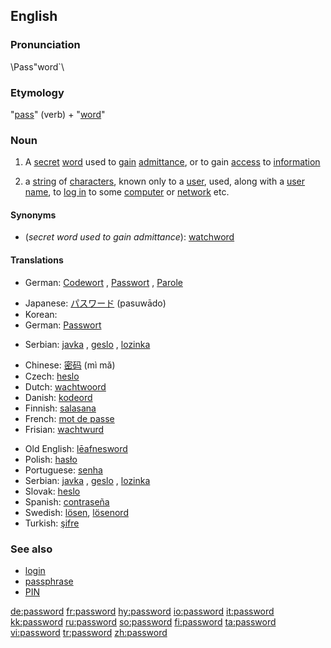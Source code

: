 ==English==

===Pronunciation===
\Pass"word`\

===Etymology===
"[[pass#Verb|pass]]" (verb) + "[[word]]"

===Noun===
{{wikipedia}}
{{en-noun}}

# A [[secret]] [[word]] used to [[gain]] [[admittance]], or to gain [[access]] to [[information]]
# {{computing}} a [[string]] of [[character]]s, known only to a [[user]], used, along with a [[user name]], to [[log in]] to some [[computer]] or [[network]] etc.

====Synonyms====
* (''secret word used to gain admittance''): [[watchword]]

====Translations====
{{trans-top|A secret word used to gain admittance}}
*German: [[Codewort]] {{m}}, [[Passwort]] {{n}}, [[Parole]] {{f}}
{{trans-mid}}
{{trans-bottom}}

{{trans-top|computing: string of characters known only to a user}}
*Japanese: [[パスワード]] (pasuwādo)
*Korean: {{ko-inline|암호|amho}}
*German: [[Passwort]] {{n}}
{{trans-mid}}
*Serbian: [[javka]] {{f}}, [[geslo]] {{n}}, [[lozinka]] {{f}}
{{trans-bottom}}

{{rfc-trans}}
{{top}}
*Chinese: [[密码]] (mì mǎ)
*Czech: [[heslo]]
*Dutch: [[wachtwoord]] {{n}}
*Danish: [[kodeord]] {{n}}
*Finnish: [[salasana]]
*French: [[mot de passe]]
*Frisian: [[wachtwurd]] {{n}}
{{mid}}
*Old English: [[leafnesword|lēafnesword]] {{n}}
*Polish: [[hasło]] {{n}}
*Portuguese: [[senha]]
*Serbian: [[javka]] {{f}}, [[geslo]] {{n}}, [[lozinka]] {{f}}
*Slovak: [[heslo]] {{n}}
*Spanish: [[contraseña]]
*Swedish: [[lösen]], [[lösenord]]
*Turkish: [[şifre]]
{{bottom}}

===See also===
* [[login]]
* [[passphrase]]
* [[PIN]]

[[de:password]]
[[fr:password]]
[[hy:password]]
[[io:password]]
[[it:password]]
[[kk:password]]
[[ru:password]]
[[so:password]]
[[fi:password]]
[[ta:password]]
[[vi:password]]
[[tr:password]]
[[zh:password]]